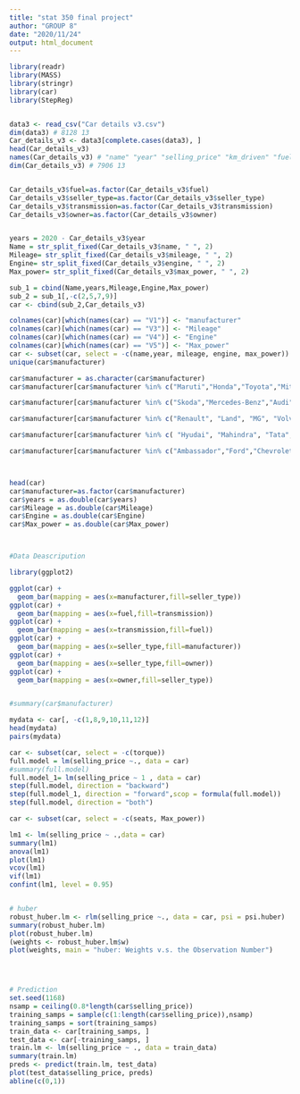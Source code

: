 ```yaml
---
title: "stat 350 final project"
author: "GROUP 8"
date: "2020/11/24"
output: html_document
---
```


```r

library(readr)
library(MASS)
library(stringr)
library(car)
library(StepReg)


data3 <- read_csv("Car details v3.csv")
dim(data3) # 8128 13
Car_details_v3 <- data3[complete.cases(data3), ]
head(Car_details_v3)
names(Car_details_v3) # "name" "year" "selling_price" "km_driven" "fuel" "seller_type" "transmission" "owner" "mileage" "engine" "max_power" "torque" "seats"  
dim(Car_details_v3) # 7906 13


Car_details_v3$fuel=as.factor(Car_details_v3$fuel)
Car_details_v3$seller_type=as.factor(Car_details_v3$seller_type)
Car_details_v3$transmission=as.factor(Car_details_v3$transmission)
Car_details_v3$owner=as.factor(Car_details_v3$owner)


years = 2020 - Car_details_v3$year
Name = str_split_fixed(Car_details_v3$name, " ", 2)
Mileage= str_split_fixed(Car_details_v3$mileage, " ", 2)
Engine= str_split_fixed(Car_details_v3$engine, " ", 2)
Max_power= str_split_fixed(Car_details_v3$max_power, " ", 2)

sub_1 = cbind(Name,years,Mileage,Engine,Max_power)
sub_2 = sub_1[,-c(2,5,7,9)]
car <- cbind(sub_2,Car_details_v3)

colnames(car)[which(names(car) == "V1")] <- "manufacturer"
colnames(car)[which(names(car) == "V3")] <- "Mileage"
colnames(car)[which(names(car) == "V4")] <- "Engine"
colnames(car)[which(names(car) == "V5")] <- "Max_power"
car <- subset(car, select = -c(name,year, mileage, engine, max_power))
unique(car$manufacturer)

car$manufacturer = as.character(car$manufacturer)
car$manufacturer[car$manufacturer %in% c("Maruti","Honda","Toyota","Mitsubishi","Nissan","Lexus","Isuzu")] <- "Japan"

car$manufacturer[car$manufacturer %in% c("Skoda","Mercedes-Benz","Audi","Volkswagen","BMW")] <- "Germany"

car$manufacturer[car$manufacturer %in% c("Renault", "Land", "MG", "Volvo", "Fiat", "Opel","Jaguar")] <- "otherEurope"

car$manufacturer[car$manufacturer %in% c( "Hyudai", "Mahindra", "Tata", "Datsun", "Daewoo", "Kia", "Force", "Ashok","Hyundai")] <- "otherAsia"

car$manufacturer[car$manufacturer %in% c("Ambassador","Ford","Chevrolet","Jeep")] <- "US"



head(car)
car$manufacturer=as.factor(car$manufacturer)
car$years = as.double(car$years)
car$Mileage = as.double(car$Mileage)
car$Engine = as.double(car$Engine)
car$Max_power = as.double(car$Max_power)



#Data Deascripution

library(ggplot2)

ggplot(car) +
  geom_bar(mapping = aes(x=manufacturer,fill=seller_type))
ggplot(car) +
  geom_bar(mapping = aes(x=fuel,fill=transmission))
ggplot(car) +
  geom_bar(mapping = aes(x=transmission,fill=fuel))
ggplot(car) +
  geom_bar(mapping = aes(x=seller_type,fill=manufacturer))
ggplot(car) +
  geom_bar(mapping = aes(x=seller_type,fill=owner))
ggplot(car) +
  geom_bar(mapping = aes(x=owner,fill=seller_type))


#summary(car$manufacturer)


```

```r
mydata <- car[, -c(1,8,9,10,11,12)]
head(mydata)
pairs(mydata)
```


```r



car <- subset(car, select = -c(torque))
full.model = lm(selling_price ~., data = car)
#summary(full.model)
full.model_1= lm(selling_price ~ 1 , data = car)
step(full.model, direction = "backward")
step(full.model_1, direction = "forward",scop = formula(full.model))
step(full.model, direction = "both")

car <- subset(car, select = -c(seats, Max_power))

```



```r

lm1 <- lm(selling_price ~ .,data = car) 
summary(lm1)
anova(lm1)
plot(lm1)
vcov(lm1)
vif(lm1)
confint(lm1, level = 0.95)


# huber
robust_huber.lm <- rlm(selling_price ~., data = car, psi = psi.huber)
summary(robust_huber.lm)
plot(robust_huber.lm)
(weights <- robust_huber.lm$w)
plot(weights, main = "huber: Weights v.s. the Observation Number")




# Prediction
set.seed(1168)
nsamp = ceiling(0.8*length(car$selling_price))
training_samps = sample(c(1:length(car$selling_price)),nsamp)
training_samps = sort(training_samps)
train_data <- car[training_samps, ]
test_data <- car[-training_samps, ]
train.lm <- lm(selling_price ~ ., data = train_data)
summary(train.lm)
preds <- predict(train.lm, test_data)
plot(test_data$selling_price, preds)
abline(c(0,1))


```
